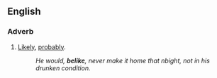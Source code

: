 ==English==
===Adverb===
{{en-adv|-}}

#{{archaic}} [[likely|Likely]], [[probably]].
#:''He would, '''belike''', never make it home that nbight, not in his drunken condition.''